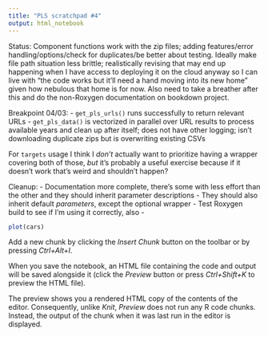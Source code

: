 ```yaml
---
title: "PLS scratchpad #4"
output: html_notebook
---
```


Status: Component functions work with the zip files; adding features/error handling/options/check for duplicates/be better about testing. Ideally make file path situation less brittle; realistically revising that may end up happening when I have access to deploying it on the cloud anyway so I can live with "the code works but it'll need a hand moving into its new home" given how nebulous that home is for now. Also need to take a breather after this and do the non-Roxygen documentation on bookdown project.

Breakpoint 04/03:
- `get_pls_urls()` runs successfully to return relevant URLs
- `get_pls_data()` is vectorized in parallel over URL results to process available years and clean up after itself; does not have other logging; isn't downloading duplicate zips but is overwriting existing CSVs 

For `targets` usage I think I *don't* actually want to prioritize having a wrapper covering both of those, *but* it's probably a useful exercise because if it doesn't work that's weird and shouldn't happen?

Cleanup:
- Documentation more complete, there's some with less effort than the other and they should inherit parameter descriptions
- They should also inherit default *parameters*, except the optional wrapper 
- Test Roxygen build to see if I'm using it correctly, also 
- 

```r
plot(cars)
```

Add a new chunk by clicking the *Insert Chunk* button on the toolbar or by pressing *Ctrl+Alt+I*.

When you save the notebook, an HTML file containing the code and output will be saved alongside it (click the *Preview* button or press *Ctrl+Shift+K* to preview the HTML file).

The preview shows you a rendered HTML copy of the contents of the editor. Consequently, unlike *Knit*, *Preview* does not run any R code chunks. Instead, the output of the chunk when it was last run in the editor is displayed.
